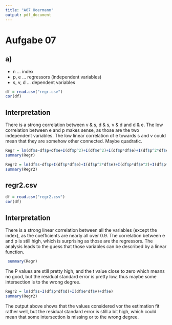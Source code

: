 ```yaml
---
title: "A07 Hoermann"
output: pdf_document
---
```


# Aufgabe 07
## a)
* n ... index
* p, e ... regressors (independent variables)
* s, v, d ... dependent variables

```r
df = read.csv("regr.csv")
cor(df)
```
## Interpretation
There is a strong correlation between v & s, d & s, v & d and d & e. The low correlation between e and p makes sense, as those are the two independent variables.
The low linear correlation of e towards s and v could mean that they are somehow other connected. Maybe quadratic.
```r
Regr = lm(df$s~df$p+df$e+I(df$p^2)+I(df$e^2)+I(df$p*df$e)+I(df$p^2*df$e)+I(df$p*df$e^2)-1)
summary(Regr)
```

```r
Regr2 = lm(df$s~df$p+I(df$p*df$e)+I(df$p^2*df$e)+I(df$p*df$e^2)+I(df$p*df$d)) 
summary(Regr2)
```
## regr2.csv
```r
df = read.csv("regr2.csv")
cor(df)
```
## Interpretation
There is a strong linear correlation between all the variables (except the index), as the coefficients are nearly all over 0.9. The correlation between e and p is still high, which is surprising as those are the regressors. The analysis leads to the guess that those variables can be described by a linear function.

```r
 summary(Regr)
```
The P values are still pretty high, and the t value close to zero which means no good, but the residual standard error is pretty low, thus maybe some intersection is to the wrong degree.
```r
Regr2 = lm(df$s~I(df$p*df$d)+I(df$e*df$v)+df$e)
summary(Regr2)
```

The output above shows that the values considered vor the estimation fit rather well, but the residual standard error is still a bit high, which could mean that some intersection is missing or to the wrong degree.